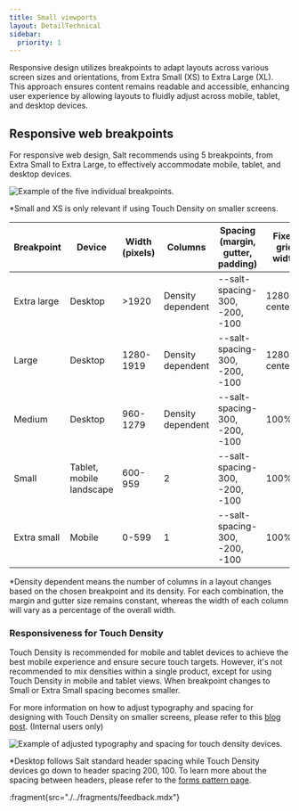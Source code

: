 ```yaml
---
title: Small viewports
layout: DetailTechnical
sidebar:
  priority: 1 
---
```


Responsive design utilizes breakpoints to adapt layouts across various screen sizes and orientations, from Extra Small (XS) to Extra Large (XL). This approach ensures content remains readable and accessible, enhancing user experience by allowing layouts to fluidly adjust across mobile, tablet, and desktop devices.

## Responsive web breakpoints

For responsive web design, Salt recommends using 5 breakpoints, from Extra Small to Extra Large, to effectively accommodate mobile, tablet, and desktop devices.

<Image
  src="/img/foundations/responsiveness-web-breakpoints.png"
  alt="Example of the five individual breakpoints."
/>

\*Small and XS is only relevant if using Touch Density on smaller screens.

| Breakpoint  | Device                   | Width (pixels) | Columns           | Spacing (margin, gutter, padding) | Fixed grid width | Density  |
| ----------- | ------------------------ | -------------- | ----------------- | --------------------------------- | ---------------- | -------- |
| Extra large | Desktop                  | >1920          | Density dependent | --salt-spacing-300, -200, -100    | 1280px, centered | HD,MD,LD |
| Large       | Desktop                  | 1280-1919      | Density dependent | --salt-spacing-300, -200, -100    | 1280px, centered | HD,MD,LD |
| Medium      | Desktop                  | 960-1279       | Density dependent | --salt-spacing-300, -200, -100    | 100%             | HD,MD,LD |
| Small       | Tablet, mobile landscape | 600-959        | 2                 | --salt-spacing-300, -200, -100    | 100%             | TD       |
| Extra small | Mobile                   | 0-599          | 1                 | --salt-spacing-300, -200, -100    | 100%             | TD       |

\*Density dependent means the number of columns in a layout changes based on the chosen breakpoint and its density. For each combination, the margin and gutter size remains constant, whereas the width of each column will vary as a percentage of the overall width.

### Responsiveness for Touch Density

Touch Density is recommended for mobile and tablet devices to achieve the best mobile experience and ensure secure touch targets. However, it's not recommended to mix densities within a single product, except for using Touch Density in mobile and tablet views. When breakpoint changes to Small or Extra Small spacing becomes smaller. 

For more information on how to adjust typography and spacing for designing with Touch Density on smaller screens, please refer to this [blog post](go/salt-ds-internal/news/blog/20250226-demystifying-touch-density). (Internal users only)

<Image
  src="/img/foundations/responsive-design.png"
  alt="Example of adjusted typography and spacing for touch density devices."
/>

\*Desktop follows Salt standard header spacing while Touch Density devices go down to header spacing 200, 100. To learn more about the spacing between headers, please refer to the [forms pattern page](/salt/patterns/forms). 

:fragment{src="./../fragments/feedback.mdx"}
